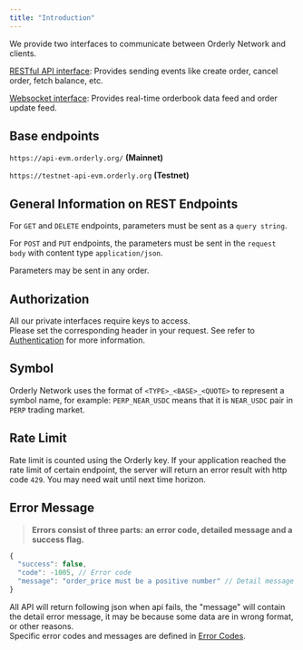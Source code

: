 ```yaml
---
title: "Introduction"
---
```


We provide two interfaces to communicate between Orderly Network and clients. 

[RESTful API interface](#restful-api): Provides sending events like create order, cancel order, fetch balance, etc.

[Websocket interface](#websocket-api): Provides real-time orderbook data feed and order update feed.


## Base endpoints

`https://api-evm.orderly.org/` **(Mainnet)**

`https://testnet-api-evm.orderly.org` **(Testnet)**

## General Information on REST Endpoints

For `GET` and `DELETE` endpoints, parameters must be sent as a `query string`.

For `POST` and `PUT` endpoints, the parameters must be sent in the `request body` with content type `application/json`.

Parameters may be sent in any order.

## Authorization 
All our private interfaces require keys to access.  
Please set the corresponding header in your request. See refer to [Authentication](https://orderly.network/docs/build-on-evm/evm-api/authentication) for more information.

## Symbol  
Orderly Network uses the format of `<TYPE>_<BASE>_<QUOTE>` to represent a symbol name, for example: `PERP_NEAR_USDC` means that it is `NEAR_USDC` pair in `PERP` trading market.

## Rate Limit
Rate limit is counted using the Orderly key. If your application reached the rate limit of certain endpoint, the server will return an error result with http code `429`. You may need wait until next time horizon.

## Error Message 

> **Errors consist of three parts: an error code, detailed message and a success flag.**

```js
{
  "success": false,
  "code": -1005, // Error code
  "message": "order_price must be a positive number" // Detail message  
}
```

All API will return following json when api fails, the "message" will contain the detail error message, it may be because some data are in wrong format, or other reasons.  
Specific error codes and messages are defined in [Error Codes](https://orderly.network/docs/build-on-evm/evm-api/error-codes).